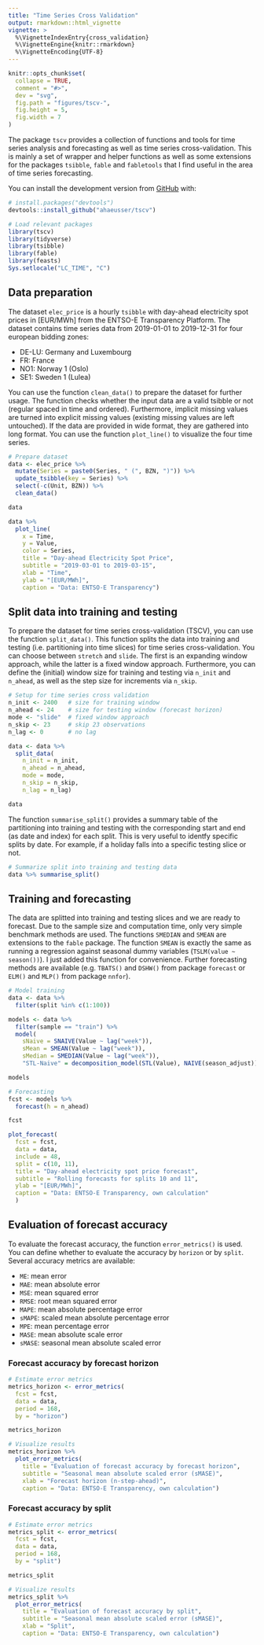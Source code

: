 ```yaml
---
title: "Time Series Cross Validation"
output: rmarkdown::html_vignette
vignette: >
  %\VignetteIndexEntry{cross_validation}
  %\VignetteEngine{knitr::rmarkdown}
  %\VignetteEncoding{UTF-8}
---
```


```r
knitr::opts_chunk$set(
  collapse = TRUE,
  comment = "#>",
  dev = "svg",
  fig.path = "figures/tscv-",
  fig.height = 5,
  fig.width = 7
)
```

The package `tscv` provides a collection of functions and tools for time series analysis and forecasting as well as time series cross-validation. This is mainly a set of wrapper and helper functions as well as some extensions for the packages `tsibble`, `fable` and `fabletools` that I find useful in the area of time series forecasting.

You can install the development version from [GitHub](https://github.com/) with:

``` r
# install.packages("devtools")
devtools::install_github("ahaeusser/tscv")
```

```r
# Load relevant packages
library(tscv)
library(tidyverse)
library(tsibble)
library(fable)
library(feasts)
Sys.setlocale("LC_TIME", "C")
```

## Data preparation

The dataset `elec_price` is a hourly `tsibble` with day-ahead electricity spot prices in [EUR/MWh] from the ENTSO-E Transparency Platform. The dataset contains time series data from 2019-01-01 to 2019-12-31 for four european bidding zones: 

* DE-LU: Germany and Luxembourg
* FR: France
* NO1: Norway 1 (Oslo)
* SE1: Sweden 1 (Lulea)

You can use the function `clean_data()` to prepare the dataset for further usage. The function checks whether the input data are a valid tsibble or not (regular spaced in time and ordered). Furthermore, implicit missing values are turned into explicit missing values (existing missing values are left untouched). If the data are provided in wide format, they are gathered into long format. You can use the function `plot_line()` to visualize the four time series.

```r
# Prepare dataset
data <- elec_price %>%
  mutate(Series = paste0(Series, " (", BZN, ")")) %>%
  update_tsibble(key = Series) %>%
  select(-c(Unit, BZN)) %>%
  clean_data()

data

data %>%
  plot_line(
    x = Time,
    y = Value,
    color = Series,
    title = "Day-ahead Electricity Spot Price",
    subtitle = "2019-03-01 to 2019-03-15",
    xlab = "Time",
    ylab = "[EUR/MWh]",
    caption = "Data: ENTSO-E Transparency")
```


## Split data into training and testing

To prepare the dataset for time series cross-validation (TSCV), you can use the function `split_data()`. This function splits the data into training and testing (i.e. partitioning into time slices) for time series cross-validation. You can choose between `stretch` and `slide`. The first is an expanding window approach, while the latter is a fixed window approach. Furthermore, you can define the (initial) window size for training and testing via `n_init` and `n_ahead`, as well as the step size for increments via `n_skip`.

```r
# Setup for time series cross validation
n_init <- 2400   # size for training window
n_ahead <- 24    # size for testing window (forecast horizon)
mode <- "slide"  # fixed window approach
n_skip <- 23     # skip 23 observations
n_lag <- 0       # no lag

data <- data %>%
  split_data(
    n_init = n_init,
    n_ahead = n_ahead,
    mode = mode,
    n_skip = n_skip,
    n_lag = n_lag)

data
```


The function `summarise_split()` provides a summary table of the partitioning into training and testing with the corresponding start and end (as date and index) for each split. This is very useful to identfy specific splits by date. For example, if a holiday falls into a specific testing slice or not. 

```r
# Summarize split into training and testing data
data %>% summarise_split()
```

## Training and forecasting

The data are splitted into training and testing slices and we are ready to forecast. Due to the sample size and computation time, only very simple benchmark methods are used. The functions `SMEDIAN` and `SMEAN` are extensions to the `fable` package. The function `SMEAN` is exactly the same as running a regression against seasonal dummy variables (`TSLM(value ~ season())`). I just added this function for convenience. Further forecasting methods are available (e.g. `TBATS()` and `DSHW()` from package `forecast` or `ELM()` and `MLP()` from package `nnfor`).

```r
# Model training
data <- data %>%
  filter(split %in% c(1:100))

models <- data %>%
  filter(sample == "train") %>%
  model(
    sNaive = SNAIVE(Value ~ lag("week")),
    sMean = SMEAN(Value ~ lag("week")),
    sMedian = SMEDIAN(Value ~ lag("week")),
    "STL-Naive" = decomposition_model(STL(Value), NAIVE(season_adjust)))

models

# Forecasting
fcst <- models %>%
  forecast(h = n_ahead)

fcst

plot_forecast(
  fcst = fcst,
  data = data,
  include = 48,
  split = c(10, 11),
  title = "Day-ahead electricity spot price forecast",
  subtitle = "Rolling forecasts for splits 10 and 11",
  ylab = "[EUR/MWh]",
  caption = "Data: ENTSO-E Transparency, own calculation"
  )
```


## Evaluation of forecast accuracy

To evaluate the forecast accuracy, the function `error_metrics()` is used. You can define whether to evaluate the accuracy by `horizon` or by `split`. Several accuracy metrics are available:

* `ME`: mean error
* `MAE`: mean absolute error
* `MSE`: mean squared error
* `RMSE`: root mean squared error
* `MAPE`: mean absolute percentage error
* `sMAPE`: scaled mean absolute percentage error
* `MPE`: mean percentage error
* `MASE`: mean absolute scale error
* `sMASE`: seasonal mean absolute scaled error


### Forecast accuracy by forecast horizon
```r
# Estimate error metrics
metrics_horizon <- error_metrics(
  fcst = fcst,
  data = data,
  period = 168,
  by = "horizon")

metrics_horizon

# Visualize results
metrics_horizon %>%
  plot_error_metrics(
    title = "Evaluation of forecast accuracy by forecast horizon",
    subtitle = "Seasonal mean absolute scaled error (sMASE)",
    xlab = "Forecast horizon (n-step-ahead)",
    caption = "Data: ENTSO-E Transparency, own calculation")
```


### Forecast accuracy by split
```r
# Estimate error metrics
metrics_split <- error_metrics(
  fcst = fcst,
  data = data,
  period = 168,
  by = "split")

metrics_split

# Visualize results
metrics_split %>%
  plot_error_metrics(
    title = "Evaluation of forecast accuracy by split",
    subtitle = "Seasonal mean absolute scaled error (sMASE)",
    xlab = "Split",
    caption = "Data: ENTSO-E Transparency, own calculation")
```
